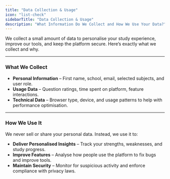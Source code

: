 ```yaml
---
title: "Data Collection & Usage"
icon: "list-check"
sidebarTitle: "Data Collection & Usage"
description: "What Information Do We Collect and How We Use Your Data?"
---
```


We collect a small amount of data to personalise your study experience, improve our tools, and keep the platform secure. Here’s exactly what we collect and why.

---

### What We Collect

- **Personal Information** – First name, school, email, selected subjects, and user role.
- **Usage Data** – Question ratings, time spent on platform, feature interactions.
- **Technical Data** – Browser type, device, and usage patterns to help with performance optimisation.

---

### How We Use It

We never sell or share your personal data. Instead, we use it to:

- **Deliver Personalised Insights** – Track your strengths, weaknesses, and study progress.
- **Improve Features** – Analyse how people use the platform to fix bugs and improve tools.
- **Maintain Security** – Monitor for suspicious activity and enforce compliance with privacy laws.